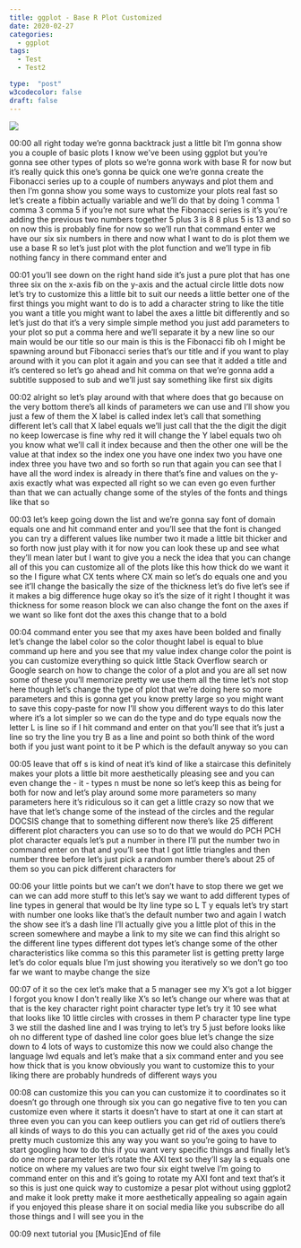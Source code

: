 ```yaml
---
title: ggplot - Base R Plot Customized
date: 2020-02-27
categories:
  - ggplot
tags:
  - Test
  - Test2

type:  "post"
w3codecolor: false
draft: false
---
```


<a href="https://www.youtube.com/watch?v=Ojt7eVnIV4c">
<img src="auto-posts/images/04-ggplot-BarChartsusingggplotgeom_bar-RLesson16.webm.jpg">
</a>









00:00
all right today we're gonna backtrack just a little bit I'm gonna show you a
couple of basic plots I know we've been using ggplot but you're gonna see other
types of plots so we're gonna work with base R for now but it's really quick
this one's gonna be quick one we're gonna create the Fibonacci series up to
a couple of numbers anyways and plot them and then I'm gonna show you some
ways to customize your plots real fast so let's create a fibbin actually
variable and we'll do that by doing 1 comma 1 comma 3 comma 5 if you're not
sure what the Fibonacci series is it's you're adding the previous two numbers
together 5 plus 3 is 8 8 plus 5 is 13 and so on now this is probably fine for
now so we'll run that command enter we have our six six numbers in there and
now what I want to do is plot them we use a base R so let's just plot with the
plot function and we'll type in fib nothing fancy in there command enter and

00:01
you'll see down on the right hand side it's just a pure plot that has one three
six on the x-axis fib on the y-axis and the actual circle little dots now let's
try to customize this a little bit to suit our needs a little better one of
the first things you might want to do is to add a character string to like the
title you want a title you might want to label the axes a little bit differently
and so let's just do that it's a very simple simple method you just add
parameters to your plot so put a comma here and we'll separate it by a new line
so our main would be our title so our main is this is the Fibonacci fib oh I
might be spawning around but Fibonacci series
that's our title and if you want to play
around with it you can plot it again and you can see that it added a title and
it's centered so let's go ahead and hit comma on that we're gonna add a subtitle
supposed to sub and we'll just say something like first six digits

00:02
alright so let's play around with that where does that go because on the very
bottom there's all kinds of parameters we can use and I'll show you just a few
of them the X label is called index let's call that something different
let's call that X label equals we'll just call that the the digit the digit
no keep lowercase is fine why red it will change the Y label equals two oh
you know what we'll call it index because and then the other one will be
the value at that index so the index one you have one index two you have one
index three you have two and so forth so run that again you can see that I have
all the word index is already in there that's fine and values on the y-axis
exactly what was expected all right so we can even go even further than that we
can actually change some of the styles of the fonts and things like that so

00:03
let's keep going down the list and we're gonna say font of domain equals one and
hit command enter and you'll see that the font is changed you can try a
different values like number two it made a little bit thicker and so forth now
just play with it for now you can look these up and see what they'll mean later
but I want to give you a neck the idea that you can change all of this you can
customize all of the plots like this how
thick do we want it so the I figure what CX tents where CX main so let's do
equals one and you see it'll change the basically the size of the thickness
let's do five let's see if it makes a big difference huge okay so it's the
size of it right I thought it was thickness for
some reason block we can also change the
font on the axes if we want so like font dot the axes this change that to a bold

00:04
command enter you see that my axes have been bolded and finally let's change the
label color so the color thought label is equal to blue command up here and you
see that my value index change color the
point is you can customize everything so quick little Stack Overflow search or
Google search on how to change the color of a plot and you are all set now some
of these you'll memorize pretty we use them all the time let's not stop
here though let's change the type of plot that we're doing here
so more parameters and this is gonna get you know pretty large so you might want
to save this copy-paste for now I'll show you different ways to do this later
where it's a lot simpler so we can do the type and do type equals now the
letter L is line so if I hit command and enter on that you'll see that it's just
a line so try the line you try B as a line and point so both think of the word
both if you just want point to it be P which is the default anyway so you can

00:05
leave that off s is kind of neat it's kind of like a staircase this definitely
makes your plots a little bit more aesthetically pleasing see and you can
even change the - it - types n must be none so let's keep this as being for
both for now and let's play around some more
parameters so many parameters here it's ridiculous so it can get a little crazy
so now that we have that let's change some of the instead of the circles and
the regular DOCSIS change that to something different now there's like 25
different different plot characters you can use so to do that we would do PCH
PCH plot character equals let's put a number in there I'll put the number two
in command enter on that and you'll see that I got little triangles and then
number three before let's just pick a random number there's about 25 of them
so you can pick different characters for

00:06
your little points but we can't we don't have to stop there we get we can we can
add more stuff to this let's say we want to add different types of line types in
general that would be lty line type so L T y equals let's try start with number
one looks like that's the default number two and again I watch the show see it's
a dash line I'll actually give you a little plot of this in the screen
somewhere and maybe a link to my site we can find this alright so the different
line types different dot types let's change some of
the other characteristics like comma so this this parameter list is getting
pretty large let's do color equals blue I'm just
showing you iteratively so we don't go too far we want to maybe change the size

00:07
of it so the cex let's make that a 5 manager see my X's got a lot bigger
I forgot you know I don't really like X's so let's change our where was that
at that is the key character right point character type let's try it 10 see what
that looks like 10 little circles with crosses in them P
character type line type 3 we still the dashed line and I was trying to let's
try 5 just before looks like oh no different type of dashed line color goes
blue let's change the size down to 4 lots of ways to customize this now we
could also change the language lwd equals and let's make that a six
command enter and you see how thick that is you know obviously you want to
customize this to your liking there are probably hundreds of different ways you

00:08
can customize this you can you can customize it to coordinates so it
doesn't go through one through six you can go negative five to ten you can
customize even where it starts it doesn't have to start at one it can
start at three even you can you can keep outliers you can get rid of outliers
there's all kinds of ways to do this you can actually get rid of the axes you
could pretty much customize this any way you want so you're going to have to
start googling how to do this if you want very specific things and finally
let's do one more parameter let's rotate the AXI text so they'll say la s equals
one notice on where my values are two four six eight twelve I'm going to
command enter on this and it's going to rotate my AXI font and text that's it
so this is just one quick way to customize
a pesar plot without using ggplot2 and make it look pretty make it more
aesthetically appealing so again again if you enjoyed this please share it on
social media like you subscribe do all those things and I will see you in the

00:09
next tutorial you [Music]End of file

